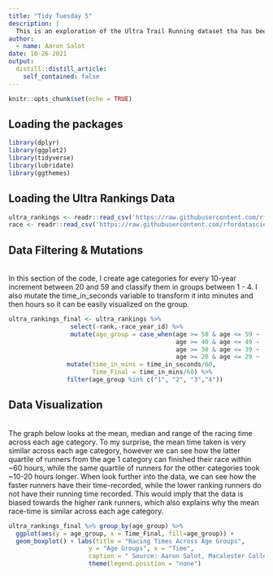 ```yaml
---
title: "Tidy Tuesday 5"
description: |
  This is an exploration of the Ultra Trail Running dataset tha has been collected over the past 23 years
author:
  - name: Aaron Salot
date: 10-26-2021
output:
  distill::distill_article:
    self_contained: false
---
```


```r
knitr::opts_chunk$set(echo = TRUE)
```

## Loading the packages

```r
library(dplyr)
library(ggplot2)
library(tidyverse)
library(lubridate)
library(ggthemes)
```

## Loading the Ultra Rankings Data

```r

ultra_rankings <- readr::read_csv('https://raw.githubusercontent.com/rfordatascience/tidytuesday/master/data/2021/2021-10-26/ultra_rankings.csv')
race <- readr::read_csv('https://raw.githubusercontent.com/rfordatascience/tidytuesday/master/data/2021/2021-10-26/race.csv')


```
## Data Filtering & Mutations

<br> In this section of the code, I create age categories for every 10-year increment between 20 and 59 and classify them in groups between 1 - 4. I also mutate the time_in_seconds variable to transform it into minutes and then  hours so it can be easily visualized on the group. 

```r
ultra_rankings_final <- ultra_rankings %>%
                 select(-rank,-race_year_id) %>%
                 mutate(age_group = case_when(age >= 50 & age <= 59 ~ '4',
                                              age >= 40 & age <= 49 ~ '3',
                                              age >= 30 & age <= 39 ~ '2',
                                              age >= 20 & age <= 29 ~ '1')) %>% 
                mutate(time_in_mins = time_in_seconds/60,
                       Time_Final = time_in_mins/60) %>%
                filter(age_group %in% c("1", "2", "3","4"))
```


## Data Visualization 

<br> The graph below looks at the mean, median and range of the racing time across each age category. To my surprise, the mean time taken is very similar across each age category, however we can see how the latter quartile of runners from the age 1 category can finished their race within ~60 hours, while the same quartile of runners for the other categories took ~10-20 hours longer. When look further into the data, we can see how the faster runners have their time-recorded, while the lower ranking runners do not have their running time recorded. This would imply that the data is biased towards the higher rank runners, which also explains why the mean race-time is similar across each age category. 


```r
ultra_rankings_final %>% group_by(age_group) %>%
  ggplot(aes(y = age_group, x = Time_Final, fill=age_group)) + 
  geom_boxplot() + labs(title = "Racing Times Across Age Groups", 
                      y = "Age Groups", x = "Time",
                      caption = " Source: Aaron Salot, Macalester College") + theme_economist() +
                      theme(legend.position = "none")
```


